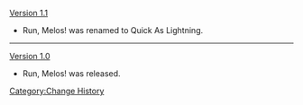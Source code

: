 [[Version 1.1]]
* Run, Melos! was renamed to Quick As Lightning.
----
[[Version 1.0]]
* Run, Melos! was released.
<noinclude>[[Category:Change History]]</noinclude>